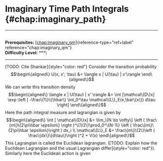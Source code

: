 # Imaginary Time Path Integrals \{#chap:imaginary_path\}

------------------------------------------------------------------------

\
**Prerequisites:**
[\[chap:imaginary_qm\]](#chap:imaginary_qm)\{reference-type="ref+label"
reference="chap:imaginary_qm"\}\
**Difficulty Level:** \*\*\*\

------------------------------------------------------------------------

[TODO: Cite Shankar]\{style="color: red"\} Consider the transition
probability $$\begin\{aligned\}
    U(x, x'; \tau) &= \langle x | U(\tau) | x'\rangle
\end\{aligned\}$$ We can write this transition density $$\begin\{aligned\}
    \langle x | U(\tau) | x' \rangle &= \int [\mathcal\{D\}x] \exp \left [ -\frac\{1\}\{\hbar\} \int_0^\tau  \mathcal\{L\}_E(x,\bar\{x\}) d\tau \right]
\end\{aligned\}$$ Here the path integral measure and lagrangian is given
by $$\begin\{aligned\}
    \int [ \mathcal\{D\}x] &= \lim_\{N \to \infty\} \left ( \frac\{m\}\{2\pi\hbar \epsilon\} \right )^\{1/2\}\prod_0^\{N-1\} \left ( \frac\{m\}\{2\pi\hbar \epsilon\}\right ) dx_i \\
    \mathcal\{L\}_E &= \frac\{m\}\{2\}\left ( \frac\{dx\}\{d\tau\}\right )^2 + V(x)
\end\{aligned\}$$ This Lagrangian is called the Euclidean lagrangian.
([TODO: Explain how the Euclidean Lagrangian and the usual Lagrangian
differ]\{style="color: red"\}). Similarly here the Euclidean action is
given
